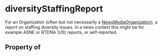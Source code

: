   

# diversityStaffingReport

For an <Link href="/Organization">Organization</Link> (often but not necessarily a <a class="localLink" href="/NewsMediaOrganization">NewsMediaOrganization</a>), a report on staffing diversity issues. In a news context this might be for example ASNE or RTDNA (US) reports, or self-reported.

## Property of



